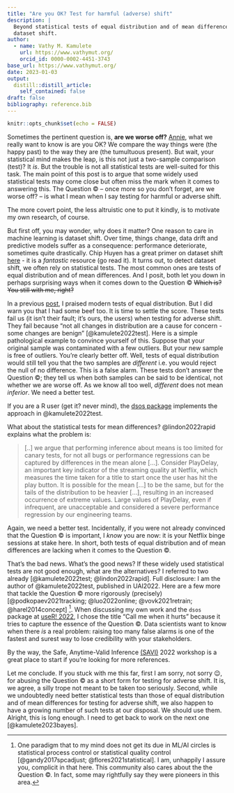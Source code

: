 ```yaml
---
title: "Are you OK? Test for harmful (adverse) shift"
description: |
  Beyond statistical tests of equal distribution and of mean differences for
  dataset shift.
author:
  - name: Vathy M. Kamulete
    url: https://www.vathymut.org/
    orcid_id: 0000-0002-4451-3743
base_url: https://www.vathymut.org/
date: 2023-01-03
output:
  distill::distill_article:
    self_contained: false
draft: false
bibliography: reference.bib
---
```



```r
knitr::opts_chunk$set(echo = FALSE)
```

Sometimes the pertinent question is, **are we worse off?**
[Annie](https://youtu.be/CDl9ZMfj6aE), what we really want to know is
are you OK? We compare the way things were (the happy past) to the way they
are (the tumultuous present). But wait, your statistical mind makes the leap,
is this not just a two-sample comparison (test)? It *is*. But the trouble is
not all statistical tests are well-suited for this task. The main point of
this post is to argue that some widely used statistical tests may come
close but often miss the mark when it comes to answering this. The
Question &copy; -- once more so you don't forget, are we worse off? -- is
what I mean when I say testing for harmful or adverse shift.

<aside>
The more covert point, the less altruistic one to put it kindly, is to motivate
my own research, of course.
</aside>

But first off, you may wonder, why does it matter? One reason to care in machine
learning is dataset shift. Over time, things change, data drift and predictive
models suffer as a consequence: performance deteriorate, sometimes quite
drastically. Chip Huyen has a great primer on dataset shift
[here](https://huyenchip.com/2022/02/07/data-distribution-shifts-and-monitoring.html)
- it is a *fantastic* resource (go read it). It turns out, to detect dataset
shift, we often rely on statistical tests. The most common ones are
tests of equal distribution and of mean differences. And I posit, both
let you down in perhaps surprising ways when it comes down to the Question &copy;
~~Which is? You still with me, right?~~

In a previous
[post](https://vathymut.org/posts/2022-01-22-in-gentle-praise-of-modern-tests/),
I praised modern tests of equal distribution. But I did warn you that I had
some beef too. It is time to settle the score. These tests fail us (it isn't
their fault; it's ours, the users) when testing for adverse shift. They fail
because "not all changes in distribution are a cause for concern - some
changes are benign" [@kamulete2022test]. Here is a simple pathological example
to convince yourself of this. Suppose that your original sample was
contaminated with a few outliers. But your new
sample is free of outliers. You're clearly better off. Well, tests of equal
distribution would still tell you that the two samples are *different* i.e.
you would reject the null of no difference. This is a false alarm. These
tests don't answer the Question &copy;; they tell us when both samples
can be said to be identical, not whether we are worse off. As we know
all too well, *different* does not mean *inferior*. We need a better
test.

<aside>
If you are a R user (get it? never mind), the
<a href="https://CRAN.R-project.org/package=dsos">dsos package</a>
implements the approach in @kamulete2022test.
</aside>

What about the statistical tests for mean differences? @lindon2022rapid 
explains what the problem is:

<blockquote>
[..] we argue that performing inference about means is too limited for
canary tests, for not all bugs or performance regressions can be captured by
differences in the mean alone [...]. Consider PlayDelay, an important key
indicator of the streaming quality at Netflix, which measures the time taken
for a title to start once the user has hit the play button. It is possible for
the mean [...] to be the same, but for the tails of the
distribution to be heavier [...], resulting in an increased
occurrence of extreme values. Large values of PlayDelay, even if infrequent,
are unacceptable and considered a severe performance regression by our
engineering teams.
</blockquote>

Again, we need a better test. Incidentally, if you were not already convinced
that the Question &copy; is important, I *know* you are now: it is your Netflix
binge sessions at stake here. In short, both tests of
equal distribution and of mean differences are lacking when it comes to the
Question &copy;.

That's the bad news. What's the good news? If these widely used statistical
tests are not good enough, what are the alternatives? I referred to two already
[@kamulete2022test; @lindon2022rapid]. Full disclosure: I am the author of
@kamulete2022test, published in UAI2022. Here are a few more that tackle
the Question &copy; more rigorously (precisely)
[@podkopaev2021tracking; @luo2022online; @vovk2021retrain; @harel2014concept]
^[One paradigm that to my mind does not get its due
in ML/AI circles is statistical process control or statistical quality
control [@gandy2017spcadjust; @flores2021statistical]. I am, unhappily I
assure you, complicit in that here. This community also cares about the
the Question &copy;. In fact, some may rightfully say they were pioneers in
this area.]. When discussing my own work and the `dsos` package at
[useR! 2022](https://youtu.be/TALE9JUir8Q?t=26), I chose the title
"Call me when it hurts" because it tries to capture the essence of the
Question &copy;. Data scientists want to know when there *is* a real problem: 
raising too many false alarms is one of the fastest and surest way to lose
credibility with your stakeholders.

<aside>
By the way, the Safe, Anytime-Valid Inference
<a href="https://www.stat.cmu.edu/~aramdas/SAVI/savi20.html">(SAVI)</a>
2022 workshop is a great place to start if you're looking
for more references.
</aside>

Let me conclude. If you stuck with me this far, first I am sorry, not
sorry 😉, for abusing the Question &copy; as a short form for testing
for adverse shift. It is, we agree, a silly trope not meant to be taken
too seriously. Second, while we undoubtedly need better statistical
tests than those of equal distribution and of mean differences for testing
for adverse shift, we also happen to have a growing number of such
tests at our disposal. We should use them. Alright, this is long enough.
I need to get back to work on the next one [@kamulete2023bayes].
